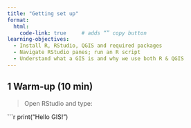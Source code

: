 ```yaml
---
title: "Getting set up"
format:
  html:
    code-link: true     # adds “” copy button
learning-objectives:
  - Install R, RStudio, QGIS and required packages
  - Navigate RStudio panes; run an R script
  - Understand what a GIS is and why we use both R & QGIS
---
```


## 1  Warm-up (10 min)

> Open RStudio and type:

```r
print("Hello GIS!")
